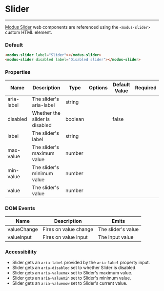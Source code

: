 # Slider
---

[Modus Slider](https://modus.trimble.com/components/sliders/) web components are referenced using the `<modus-slider>` custom HTML element.

### Default
<modus-slider label="Slider"></modus-slider>

<modus-slider disabled label="Disabled slider"></modus-slider>

```html
<modus-slider label="Slider"></modus-slider>
<modus-slider disabled label="Disabled slider"></modus-slider>
```

### Properties
<section>
  <table>
    <thead>
    <tr>
      <th>Name</th>
      <th>Description</th>
      <th>Type</th>
      <th>Options</th>
      <th>Default Value</th>
      <th>Required</th>
    </tr>
    </thead>
    <tbody>
    <tr>
      <td>aria-label</td>
      <td>The slider's aria-label</td>
      <td>string</td>
      <td></td>
      <td></td>
      <td></td>
    </tr>
    <tr>
      <td>disabled</td>
      <td>Whether the slider is disabled</td>
      <td>boolean</td>
      <td></td>
      <td>false</td>
      <td></td>
    </tr>
    <tr>
      <td>label</td>
      <td>The slider's label</td>
      <td>string</td>
      <td></td>
      <td></td>
      <td></td>
    </tr>
    <tr>
      <td>max-value</td>
      <td>The slider's maximum value</td>
      <td>number</td>
      <td></td>
      <td></td>
      <td></td>
    </tr>
    <tr>
      <td>min-value</td>
      <td>The slider's minimum value</td>
      <td>number</td>
      <td></td>
      <td></td>
      <td></td>
    </tr>
    <tr>
      <td>value</td>
      <td>The slider's value</td>
      <td>number</td>
      <td></td>
      <td></td>
      <td></td>
    </tr>
    </tbody>
  </table>
</section>

### DOM Events
<section>
  <table>
    <thead>
    <tr>
      <th>Name</th>
      <th>Description</th>
      <th>Emits</th>
    </tr>
    </thead>
    <tbody>
    <tr>
      <td>valueChange</td>
      <td>Fires on value change</td>
      <td>The slider's value</td>
    </tr>
    <tr>
      <td>valueInput</td>
      <td>Fires on value input</td>
      <td>The input value</td>
    </tr>
    </tbody>
  </table>
</section>

### Accessibility
- Slider gets an `aria-label` provided by the `aria-label` property input.
- Slider gets an `aria-disabled` set to whether Slider is disabled.
- Slider gets an `aria-valuemax` set to Slider's maximum value.
- Slider gets an `aria-valuemin` set to Slider's minimum value.
- Slider gets an `aria-valuenow` set to Slider's current value.

